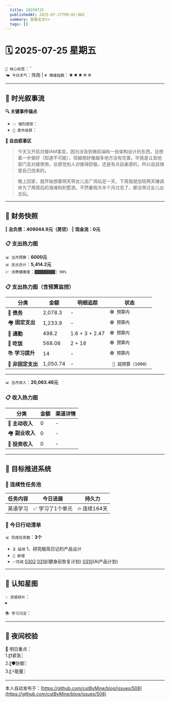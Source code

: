 ```yaml
---
  title: 20250725
  publishedAt: 2025-07-27T09:02:00Z
  summary: 查看全文>>
  tags: []
---
```


# 🗓️ 2025-07-25 星期五  
`🔑 核心标签`：``  
`🌤️ 今日天气`：阵雨 | `💗 情绪指数`：★★★☆☆   

---


## 🌊 **时光叙事流**
**🔍 关键事件锚点**  
- `💥 强烈感受`：                  
- `🎉 意外收获`：           

**📖 自由叙事区**  
> 今天又开启对接IAM事宜，因为涉及到微前端和一些架构设计的东西，总想着一步做好（知道不可能），但越想好像越多地方没有完善。毕竟是让其他部门去对接使用，总感觉别人对接得舒服，还是有点自豪感的，所以说自嗨是自己找来的。

> 晚上回家，就开始想着明天带女儿去广场玩足一天，下周我就加班两天赚调休为了两周后的海滩和别墅游。不然暑假大半个月过去了，都没带过女儿出去玩。

---

## 💸 **财务快照**
‖ **总负债：409044.9元（房贷）**
‖ **现金流：0元**

### 📋 支出热力图

`📊 当月预算`：**6000元**  
`📊 支出合计`：**5,414.2元**  
`💹 消费健康度`：`▓▓▓▓▓▓▓▓▓░ 90%`  
### 📋 支出热力图（含预算监控）
| 分类         | 金额    | 明细追踪                  | 状态           |
|--------------|---------|---------------------------|----------------|
| 🏦 **债务**    | 2,078.3   | -    | `🟢 预算内`   |
| 🏘️ **固定支出** | 1,233.9     |  -  | `🟢 预算内`     |
| 🚌 **通勤**     | 498.2   | 1.6 + 3 + 2.47  | `🟢 预算内`     |
| 🍜 **吃饭**     | 568.06  | 2 + 18  | `🟢 预算内`   |
| 📚 **学习提升** | 14      | -     | `🟢 预算内`     |
| 🎲 **非固定支出** | 1,050.74   |  - | ` 🔴 超预算（1000）`  |
---

`📊 当月收入`：**20,063.46元**  

### 📋 收入热力图
| 分类         | 金额    | 渠道详情             |
|--------------|---------|-------------------------|
| 🏦 **主动收入**  | 0                | -        |
| 🏘️ **副业收入**  | 0                | -        |
| 🚌 **投资收入**  | 0                | -        |



---

## 🎯 **目标推进系统**

### 🔄 连续性任务池
| 任务内容                | 今日进展          | 持久力     |
|-------------------------|-------------------|------------|
| 英语学习         | ✅ 学习了1个单元 | 🔥 连续164天  |



### 📌 今日行动清单

`📊 完成任务数`：**3个**  
- `⏳ 延续` 1、研究极简日记的产品设计             
- `🚩 新增`   
- `✅完成` [0302](note://WEB9685e40ae7a6464db1196641a1ffd0ee)   [0316](note://WEBc1fcc89ec3e741538b703e8017b38c9f)(健身前恢复计划)  [0310](note://WEBfc89f9187c014fbe9fab88e2d09b4bde)(AI产品计划)


---

## 🌌 **认知星图**
`💡 灵感碎片`：  
▸ 


`📚 学习沉淀`：  
>    

---

## 🌃 夜间校验

🚀 明日重点：  
1.〖❗紧急〗  
2.〖🛡️防御〗  
3.〖⚡能量〗

---
本人自动发布于：[https://github.com/cutByMine/blog/issues/508](https://github.com/cutByMine/blog/issues/508)
